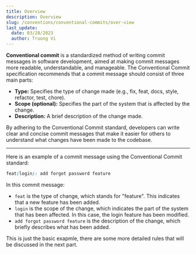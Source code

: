 ```yaml
---
title: Overview
description: Overview
slug: /conventions/conventional-commits/over-view
last_update:
  date: 03/28/2023
  author: Truong Vi
---
```


**Conventional commit** is a standardized method of writing commit messages in software development, aimed at making commit messages more readable, understandable, and manageable. The Conventional Commit specification recommends that a commit message should consist of three main parts:

  - **Type:** Specifies the type of change made (e.g., fix, feat, docs, style, refactor, test, chore).
  - **Scope (optional):** Specifies the part of the system that is affected by the change.
  - **Description:** A brief description of the change made.

By adhering to the Conventional Commit standard, developers can write clear and concise commit messages that make it easier for others to understand what changes have been made to the codebase.

---

Here is an example of a commit message using the Conventional Commit standard:

```scss
feat(login): add forgot password feature
```

In this commit message:

- `feat` is the type of change, which stands for "feature". This indicates that a new feature has been added.
- `login` is the scope of the change, which indicates the part of the system that has been affected. In this case, the login feature has been modified.
- `add forgot password feature` is the description of the change, which briefly describes what has been added.

This is just the basic exapmle, there are some more detailed rules that will be discussed in the next part.
